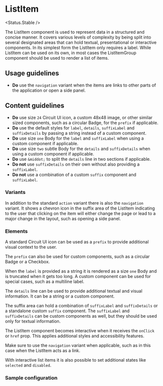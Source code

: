 
# ListItem

<Status.Stable />

The ListItem component is used to represent data in a structured and concise manner.
It covers various levels of complexity by being split into several designated areas that can hold textual, presentational or interactive components.
In its simplest form the ListItem only requires a label.
While ListItem can be used on its own, in most cases the ListItemGroup component should be used to render a list of items.

<Story id="components-listitem--base" />
<Props />

## Usage guidelines

- **Do** use the `navigation` variant when the items are links to other parts of the application or open a side panel.

## Content guidelines

- **Do** use size `24` Circuit UI icon, a custom 48x48 image, or other similar sized components, such as a circular Badge, for the `prefix` if applicable.
- **Do** use the default styles for `label`, `details`, `suffixLabel` and `suffixDetails` by passing a string instead of a custom component.
- **Do** use size `one` Body for the `label` and `suffixLabel` when using a custom component if applicable.
- **Do** use size `two` subtle Body for the `details` and `suffixDetails` when using a custom component if applicable.
- **Do** use `&middot;` to split the `details` line in two sections if applicable.
- **Do not** use `suffixDetails` on their own without also providing a `suffixLabel`.
- **Do not** use a combination of a custom `suffix` component and `suffixLabel`.

### Variants

In addition to the standard `action` variant there is also the `navigation` variant.
It shows a chevron icon in the suffix area of the ListItem indicating to the user that clicking on the item
will either change the page or lead to a major change in the layout, such as opening a side panel.

<Story id="components-listitem--navigation-variant" />

### Elements

A standard Circuit UI icon can be used as a `prefix` to provide additional visual context to the user.

<Story id="components-listitem--with-icon" />

The `prefix` can also be used for custom components, such as a circular Badge or a Checkbox.

<Story id="components-listitem--with-custom-prefix" />

When the `label` is provided as a string it is rendered as a size `one` Body and is truncated when it gets too long.
A custom component can be used for special cases, such as a multiline label.

<Story id="components-listitem--with-custom-label" />

The `details` line can be used to provide additional textual and visual information. It can be a string or a custom component.

<Story id="components-listitem--with-details" />

<Story id="components-listitem--with-custom-details" />

The suffix area can hold a combination of `suffixLabel` and `suffixDetails` or a standalone custom `suffix` component. The `suffixLabel` and `suffixDetails` can be custom components as well, but they should be used only for textual information.

<Story id="components-listitem--with-suffix-label" />

<Story id="components-listitem--with-suffix-label-and-details" />

<Story id="components-listitem--with-custom-suffix-label-and-details" />

<Story id="components-listitem--with-custom-suffix" />

The ListItem component becomes interactive when it receives the `onClick` or `href` prop.
This applies additional styles and accessibility features.

<Story id="components-listitem--clickable" />

Make sure to use the `navigation` variant when applicable, such as in this case when the ListItem acts as a link.

<Story id="components-listitem--as-link" />

With interactive list items it is also possible to set additional states like `selected` and `disabled`.

<Story id="components-listitem--selected" />

<Story id="components-listitem--disabled" />

### Sample configuration

<Story id="components-listitem--sample-configuration" />

